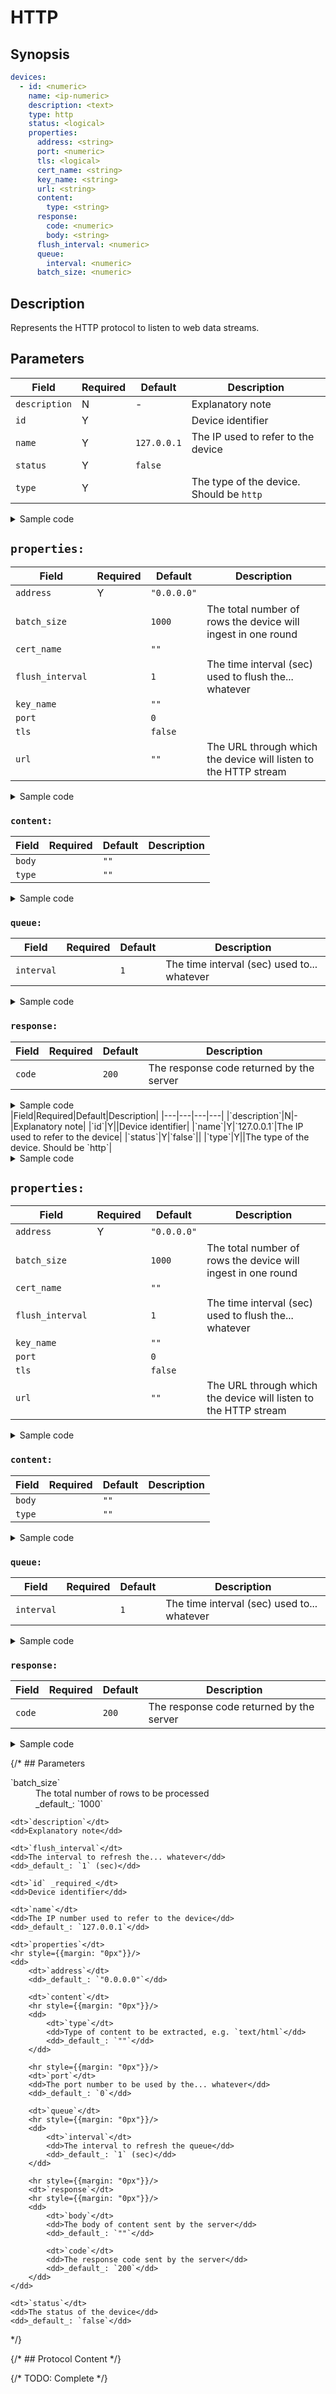 # HTTP

## Synopsis

```yaml
devices:
  - id: <numeric>
    name: <ip-numeric>
    description: <text>
    type: http
    status: <logical>
    properties:
      address: <string>
      port: <numeric>
      tls: <logical>
      cert_name: <string>
      key_name: <string>
      url: <string>
      content:
        type: <string>
      response:
        code: <numeric>
        body: <string>
      flush_interval: <numeric>
      queue:
        interval: <numeric>
      batch_size: <numeric>
```

## Description

Represents the HTTP protocol to listen to web data streams.

## Parameters

|Field|Required|Default|Description|
|---|---|---|---|
|`description`|N|-|Explanatory note|
|`id`|Y||Device identifier|
|`name`|Y|`127.0.0.1`|The IP used to refer to the device|
|`status`|Y|`false`||
|`type`|Y||The type of the device. Should be `http`|

<details>
<summary>Sample code</summary>
```yaml
```
</details>

## `properties:`

|Field|Required|Default|Description|
|---|---|---|---|
|`address`|Y|`"0.0.0.0"`||
|`batch_size`||`1000`|The total number of rows the device will ingest in one round|
|`cert_name`||`""`||
|`flush_interval`||`1`|The time interval (sec) used to flush the... whatever|
|`key_name`||`""`||
|`port`||`0`||
|`tls`||`false`||
|`url`||`""`|The URL through which the device will listen to the HTTP stream|

<details>
<summary>Sample code</summary>
```yaml
```
</details>

### `content:`

|Field|Required|Default|Description|
|---|---|---|---|
|`body`||`""`||
|`type`||`""`||

<details>
<summary>Sample code</summary>
```yaml
```
</details>

### `queue:`

|Field|Required|Default|Description|
|---|---|---|---|
|`interval`||`1`|The time interval (sec) used to... whatever|

<details>
<summary>Sample code</summary>
```yaml
```
</details>

### `response:`

|Field|Required|Default|Description|
|---|---|---|---|
|`code`||`200`|The response code returned by the server|

<details>
<summary>Sample code</summary>
```yaml
```
</details>
|Field|Required|Default|Description|
|---|---|---|---|
|`description`|N|-|Explanatory note|
|`id`|Y||Device identifier|
|`name`|Y|`127.0.0.1`|The IP used to refer to the device|
|`status`|Y|`false`||
|`type`|Y||The type of the device. Should be `http`|

<details>
<summary>Sample code</summary>
```yaml
```
</details>

## `properties:`

|Field|Required|Default|Description|
|---|---|---|---|
|`address`|Y|`"0.0.0.0"`||
|`batch_size`||`1000`|The total number of rows the device will ingest in one round|
|`cert_name`||`""`||
|`flush_interval`||`1`|The time interval (sec) used to flush the... whatever|
|`key_name`||`""`||
|`port`||`0`||
|`tls`||`false`||
|`url`||`""`|The URL through which the device will listen to the HTTP stream|

<details>
<summary>Sample code</summary>
```yaml
```
</details>

### `content:`

|Field|Required|Default|Description|
|---|---|---|---|
|`body`||`""`||
|`type`||`""`||

<details>
<summary>Sample code</summary>
```yaml
```
</details>

### `queue:`

|Field|Required|Default|Description|
|---|---|---|---|
|`interval`||`1`|The time interval (sec) used to... whatever|

<details>
<summary>Sample code</summary>
```yaml
```
</details>

### `response:`

|Field|Required|Default|Description|
|---|---|---|---|
|`code`||`200`|The response code returned by the server|

<details>
<summary>Sample code</summary>
```yaml
```
</details>

{/* ## Parameters

<dl>
	<dt>`batch_size`</dt>
	<dd>The total number of rows to be processed</dd>
	<dd>_default_: `1000`</dd>

	<dt>`description`</dt>
	<dd>Explanatory note</dd>

	<dt>`flush_interval`</dt>
	<dd>The interval to refresh the... whatever</dd>
	<dd>_default_: `1` (sec)</dd>

	<dt>`id` _required_</dt>
	<dd>Device identifier</dd>

	<dt>`name`</dt>
	<dd>The IP number used to refer to the device</dd>
	<dd>_default_: `127.0.0.1`</dd>

	<dt>`properties`</dt>
	<hr style={{margin: "0px"}}/>
	<dd>
		<dt>`address`</dt>
		<dd>_default_: `"0.0.0.0"`</dd>

		<dt>`content`</dt>
    	<hr style={{margin: "0px"}}/>
		<dd>
			<dt>`type`</dt>
			<dd>Type of content to be extracted, e.g. `text/html`</dd>
			<dd>_default_: `""`</dd>
		</dd>

    	<hr style={{margin: "0px"}}/>
		<dt>`port`</dt>
		<dd>The port number to be used by the... whatever</dd>
		<dd>_default_: `0`</dd>

		<dt>`queue`</dt>
		<hr style={{margin: "0px"}}/>
		<dd>
			<dt>`interval`</dt>
			<dd>The interval to refresh the queue</dd>
			<dd>_default_: `1` (sec)</dd>
		</dd>

    	<hr style={{margin: "0px"}}/>
		<dt>`response`</dt>
		<hr style={{margin: "0px"}}/>
		<dd>
			<dt>`body`</dt>
			<dd>The body of content sent by the server</dd>
			<dd>_default_: `""`</dd>

			<dt>`code`</dt>
			<dd>The response code sent by the server</dd>
			<dd>_default_: `200`</dd>
		</dd>
	</dd>

	<dt>`status`</dt>
	<dd>The status of the device</dd>
	<dd>_default_: `false`</dd>

</dl> */}

{/* ## Protocol Content */}

{/* TODO: Complete */}